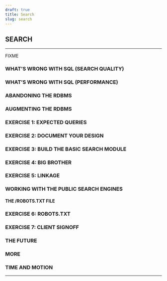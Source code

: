 ```yaml
---
draft: true
title: Search
slug: search
---
```



## SEARCH

------------------------------------------------------------------------

FIXME

### WHAT’S WRONG WITH SQL (SEARCH QUALITY)

### WHAT’S WRONG WITH SQL (PERFORMANCE)

### ABANDONING THE RDBMS

### AUGMENTING THE RDBMS

### EXERCISE 1: EXPECTED QUERIES

### EXERCISE 2: DOCUMENT YOUR DESIGN

### EXERCISE 3: BUILD THE BASIC SEARCH MODULE

### EXERCISE 4: BIG BROTHER

### EXERCISE 5: LINKAGE

### WORKING WITH THE PUBLIC SEARCH ENGINES

#### THE /ROBOTS.TXT FILE

### EXERCISE 6: ROBOTS.TXT

### EXERCISE 7: CLIENT SIGNOFF

### THE FUTURE

### MORE

### TIME AND MOTION

------------------------------------------------------------------------
